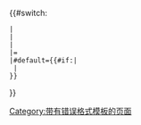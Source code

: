 <span id="FormattingError"></span>{{Error|{{{1|Error in template}}}}}{{#switch:{{NAMESPACE}}
 |{{ns:Talk}}
 |{{ns:User}}
 |{{ns:User talk}}
 |{{ns:Wikipedia talk}}=<!-- page in namespaces not to be listed in the category -->
 |#default={{#if:{{{nocategory|<noinclude>x</noinclude>}}}|
  |[[Category:带有错误格式模板的页面]]
 }}
}}<noinclude>
{{documentation}}
</noinclude>